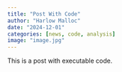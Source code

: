 ```yaml
---
title: "Post With Code"
author: "Harlow Malloc"
date: "2024-12-01"
categories: [news, code, analysis]
image: "image.jpg"
---
```


This is a post with executable code.
